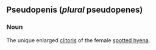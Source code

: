 ==Pseudopenis (''plural'' pseudopenes)==

===Noun===

The unique enlarged [[clitoris]] of the female [[w:Spotted Hyena|spotted hyena]].